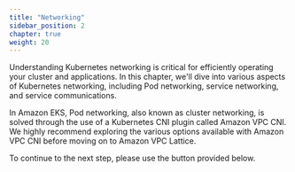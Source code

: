 ```yaml
---
title: "Networking"
sidebar_position: 2
chapter: true
weight: 20
---
```


Understanding Kubernetes networking is critical for efficiently operating your cluster and applications. In this chapter, we'll dive into various aspects of Kubernetes networking, including Pod networking, service networking, and service communications.

In Amazon EKS, Pod networking, also known as cluster networking, is solved through the use of a Kubernetes CNI plugin called Amazon VPC CNI. We highly recommend exploring the various options available with Amazon VPC CNI before moving on to Amazon VPC Lattice.

To continue to the next step, please use the button provided below.
